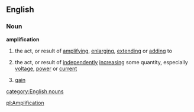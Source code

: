 ==English==
===Noun===
'''amplification'''
# the act, or result of [[amplifying]], [[enlarging]], [[extending]] or [[adding]] to
#{{physics}} the act, or result of [[independently]] [[increasing]] some quantity, especially [[voltage]], [[power]] or [[current]]
#{{electronics}} [[gain]]
[[category:English nouns]]

[[pl:Amplification]]